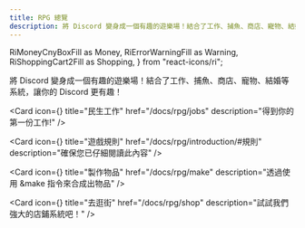 ```yaml
---
title: RPG 總覽
description: 將 Discord 變身成一個有趣的遊樂場！結合了工作、捕魚、商店、寵物、結婚等系統，讓你的 Discord 更有趣！
---
```


  RiMoneyCnyBoxFill as Money,
  RiErrorWarningFill as Warning,
  RiShoppingCart2Fill as Shopping,
} from "react-icons/ri";

將 Discord 變身成一個有趣的遊樂場！結合了工作、捕魚、商店、寵物、結婚等系統，讓你的 Discord 更有趣！

<div className='flex flex-row gap-2.5 mt-4 mb-8'>

<LinkButton
  variant="primary"
  href="/docs/rpg/introduction"
  children="開始使用"
/>

</div>

<Cards>

<Card
  icon={<Money />}
  title="民生工作"
  href="/docs/rpg/jobs"
  description="得到你的第一份工作!"
/>

<Card
  icon={<Warning />}
  title="遊戲規則"
  href="/docs/rpg/introduction/#規則"
  description="確保您已仔細閱讀此內容"
/>

<Card
  icon={<Craft />}
  title="製作物品"
  href="/docs/rpg/make"
  description="透過使用 &make 指令來合成出物品"
/>

<Card
  icon={<Shopping />}
  title="去逛街"
  href="/docs/rpg/shop"
  description="試試我們強大的店鋪系統吧！"
/>

</Cards>

<Adsense />
